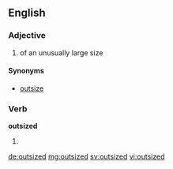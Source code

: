 ==English==

===Adjective===
{{en-adj|-}}

# of an unusually large size

====Synonyms====
*[[outsize]]

===Verb===
'''outsized'''

# {{en-past of|outsize}}

[[de:outsized]]
[[mg:outsized]]
[[sv:outsized]]
[[vi:outsized]]